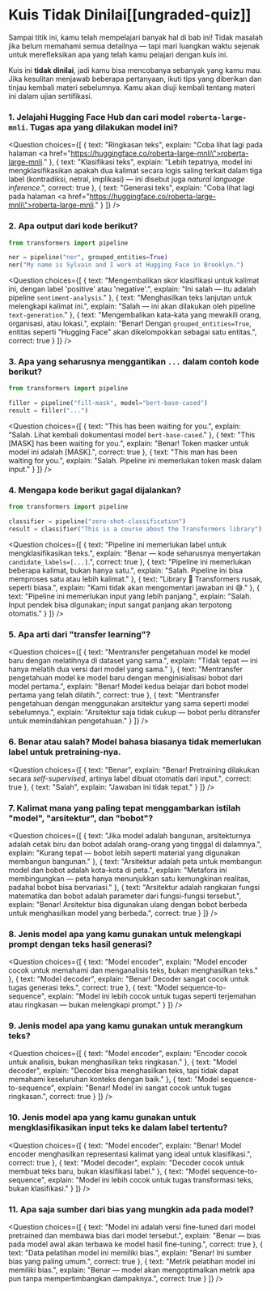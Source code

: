 <!-- DISABLE-FRONTMATTER-SECTIONS -->

# Kuis Tidak Dinilai[[ungraded-quiz]]

<CourseFloatingBanner
    chapter={1}
    classNames="absolute z-10 right-0 top-0"
/>

Sampai titik ini, kamu telah mempelajari banyak hal di bab ini! Tidak masalah jika belum memahami semua detailnya — tapi mari luangkan waktu sejenak untuk merefleksikan apa yang telah kamu pelajari dengan kuis ini.

Kuis ini **tidak dinilai**, jadi kamu bisa mencobanya sebanyak yang kamu mau. Jika kesulitan menjawab beberapa pertanyaan, ikuti tips yang diberikan dan tinjau kembali materi sebelumnya. Kamu akan diuji kembali tentang materi ini dalam ujian sertifikasi.


### 1. Jelajahi Hugging Face Hub dan cari model `roberta-large-mnli`. Tugas apa yang dilakukan model ini?

<Question
	choices={[
		{
			text: "Ringkasan teks",
			explain: "Coba lihat lagi pada halaman <a href=\"https://huggingface.co/roberta-large-mnli\">roberta-large-mnli</a>."
		},
		{
			text: "Klasifikasi teks",
			explain: "Lebih tepatnya, model ini mengklasifikasikan apakah dua kalimat secara logis saling terkait dalam tiga label (kontradiksi, netral, implikasi) — ini disebut juga <em>natural language inference</em>.",
			correct: true
		},
		{
			text: "Generasi teks",
			explain: "Coba lihat lagi pada halaman <a href=\"https://huggingface.co/roberta-large-mnli\">roberta-large-mnli</a>."
		}
	]}
/>

### 2. Apa output dari kode berikut?

```python
from transformers import pipeline

ner = pipeline("ner", grouped_entities=True)
ner("My name is Sylvain and I work at Hugging Face in Brooklyn.")
```

<Question
	choices={[
		{
			text: "Mengembalikan skor klasifikasi untuk kalimat ini, dengan label 'positive' atau 'negative'.",
			explain: "Ini salah — itu adalah pipeline <code>sentiment-analysis</code>."
		},
		{
			text: "Menghasilkan teks lanjutan untuk melengkapi kalimat ini.",
			explain: "Salah — ini akan dilakukan oleh pipeline <code>text-generation</code>."
		},
		{
			text: "Mengembalikan kata-kata yang mewakili orang, organisasi, atau lokasi.",
			explain: "Benar! Dengan <code>grouped_entities=True</code>, entitas seperti \"Hugging Face\" akan dikelompokkan sebagai satu entitas.",
			correct: true
		}
	]}
/>

### 3. Apa yang seharusnya menggantikan `...` dalam contoh kode berikut?

```python
from transformers import pipeline

filler = pipeline("fill-mask", model="bert-base-cased")
result = filler("...")
```

<Question
	choices={[
		{
			text: "This <mask> has been waiting for you.",
			explain: "Salah. Lihat kembali dokumentasi model <code>bert-base-cased</code>."
		},
		{
			text: "This [MASK] has been waiting for you.",
			explain: "Benar! Token masker untuk model ini adalah [MASK].",
			correct: true
		},
		{
			text: "This man has been waiting for you.",
			explain: "Salah. Pipeline ini memerlukan token mask dalam input."
		}
	]}
/>

### 4. Mengapa kode berikut gagal dijalankan?

```python
from transformers import pipeline

classifier = pipeline("zero-shot-classification")
result = classifier("This is a course about the Transformers library")
```

<Question
	choices={[
		{
			text: "Pipeline ini memerlukan label untuk mengklasifikasikan teks.",
			explain: "Benar — kode seharusnya menyertakan <code>candidate_labels=[...]</code>.",
			correct: true
		},
		{
			text: "Pipeline ini memerlukan beberapa kalimat, bukan hanya satu.",
			explain: "Salah. Pipeline ini bisa memproses satu atau lebih kalimat."
		},
		{
			text: "Library 🤗 Transformers rusak, seperti biasa.",
			explain: "Kami tidak akan mengomentari jawaban ini 😅."
		},
		{
			text: "Pipeline ini memerlukan input yang lebih panjang.",
			explain: "Salah. Input pendek bisa digunakan; input sangat panjang akan terpotong otomatis."
		}
	]}
/>

### 5. Apa arti dari "transfer learning"?

<Question
	choices={[
		{
			text: "Mentransfer pengetahuan model ke model baru dengan melatihnya di dataset yang sama.",
			explain: "Tidak tepat — ini hanya melatih dua versi dari model yang sama."
		},
		{
			text: "Mentransfer pengetahuan model ke model baru dengan menginisialisasi bobot dari model pertama.",
			explain: "Benar! Model kedua belajar dari bobot model pertama yang telah dilatih.",
			correct: true
		},
		{
			text: "Mentransfer pengetahuan dengan menggunakan arsitektur yang sama seperti model sebelumnya.",
			explain: "Arsitektur saja tidak cukup — bobot perlu ditransfer untuk memindahkan pengetahuan."
		}
	]}
/>

### 6. Benar atau salah? Model bahasa biasanya tidak memerlukan label untuk pretraining-nya.

<Question
	choices={[
		{
			text: "Benar",
			explain: "Benar! Pretraining dilakukan secara <em>self-supervised</em>, artinya label dibuat otomatis dari input.",
			correct: true
		},
		{
			text: "Salah",
			explain: "Jawaban ini tidak tepat."
		}
	]}
/>

### 7. Kalimat mana yang paling tepat menggambarkan istilah "model", "arsitektur", dan "bobot"?

<Question
	choices={[
		{
			text: "Jika model adalah bangunan, arsitekturnya adalah cetak biru dan bobot adalah orang-orang yang tinggal di dalamnya.",
			explain: "Kurang tepat — bobot lebih seperti material yang digunakan membangun bangunan."
		},
		{
			text: "Arsitektur adalah peta untuk membangun model dan bobot adalah kota-kota di peta.",
			explain: "Metafora ini membingungkan — peta hanya menunjukkan satu kemungkinan realitas, padahal bobot bisa bervariasi."
		},
		{
			text: "Arsitektur adalah rangkaian fungsi matematika dan bobot adalah parameter dari fungsi-fungsi tersebut.",
			explain: "Benar! Arsitektur bisa digunakan ulang dengan bobot berbeda untuk menghasilkan model yang berbeda.",
			correct: true
		}
	]}
/>

### 8. Jenis model apa yang kamu gunakan untuk melengkapi prompt dengan teks hasil generasi?

<Question
	choices={[
		{
			text: "Model encoder",
			explain: "Model encoder cocok untuk memahami dan menganalisis teks, bukan menghasilkan teks."
		},
		{
			text: "Model decoder",
			explain: "Benar! Decoder sangat cocok untuk tugas generasi teks.",
			correct: true
		},
		{
			text: "Model sequence-to-sequence",
			explain: "Model ini lebih cocok untuk tugas seperti terjemahan atau ringkasan — bukan melengkapi prompt."
		}
	]}
/>

### 9. Jenis model apa yang kamu gunakan untuk merangkum teks?

<Question
	choices={[
		{
			text: "Model encoder",
			explain: "Encoder cocok untuk analisis, bukan menghasilkan teks ringkasan."
		},
		{
			text: "Model decoder",
			explain: "Decoder bisa menghasilkan teks, tapi tidak dapat memahami keseluruhan konteks dengan baik."
		},
		{
			text: "Model sequence-to-sequence",
			explain: "Benar! Model ini sangat cocok untuk tugas ringkasan.",
			correct: true
		}
	]}
/>

### 10. Jenis model apa yang kamu gunakan untuk mengklasifikasikan input teks ke dalam label tertentu?

<Question
	choices={[
		{
			text: "Model encoder",
			explain: "Benar! Model encoder menghasilkan representasi kalimat yang ideal untuk klasifikasi.",
			correct: true
		},
		{
			text: "Model decoder",
			explain: "Decoder cocok untuk membuat teks baru, bukan klasifikasi label."
		},
		{
			text: "Model sequence-to-sequence",
			explain: "Model ini lebih cocok untuk tugas transformasi teks, bukan klasifikasi."
		}
	]}
/>

### 11. Apa saja sumber dari bias yang mungkin ada pada model?

<Question
	choices={[
		{
			text: "Model ini adalah versi fine-tuned dari model pretrained dan membawa bias dari model tersebut.",
			explain: "Benar — bias pada model awal akan terbawa ke model hasil fine-tuning.",
			correct: true
		},
		{
			text: "Data pelatihan model ini memiliki bias.",
			explain: "Benar! Ini sumber bias yang paling umum.",
			correct: true
		},
		{
			text: "Metrik pelatihan model ini memiliki bias.",
			explain: "Benar — model akan mengoptimalkan metrik apa pun tanpa mempertimbangkan dampaknya.",
			correct: true
		}
	]}
/>
